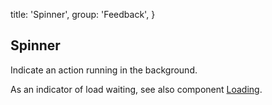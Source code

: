 
  title: 'Spinner',
  group: 'Feedback',
}

## Spinner

Indicate an action running in the background.

As an indicator of load waiting, see also component [Loading](/en-us/components/loading).

